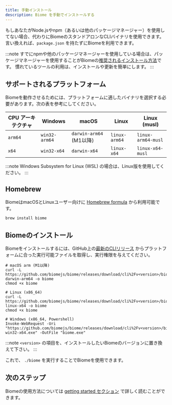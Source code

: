 ```yaml
---
title: 手動インストール
description: Biome を手動でインストールする
---
```


もしあなたがNode.jsやnpm（あるいは他のパッケージマネージャー）を使用してない場合、代わりにBiomeのスタンドアロンなCLIバイナリを使用できます。
言い換えれば、`package.json` を持たずにBiomeを利用できます。

:::note
すでにnpmや他のパッケージマネージャーを使用している場合は、パッケージマネージャーを使用することがBiomeの[推奨されるインストール方法](/ja/guides/getting-started#installation)です。
慣れているツールの利用は、インストールや更新を簡単にします。
:::

## サポートされるプラットフォーム

Biomeを動作させるためには、プラットフォームに適したバイナリを選択する必要があります。次の表を参考にしてください。

| CPU アーキテクチャ | Windows       | macOS                        | Linux         | Linux (musl)       |
| ------------------ | ------------- | ---------------------------- | ------------- | ------------------ |
| `arm64`            | `win32-arm64` | `darwin-arm64` (M1以降)      | `linux-arm64` | `linux-arm64-musl` |
| `x64`              | `win32-x64`   | `darwin-x64`                 | `linux-x64`   | `linux-x64-musl`   |

:::note
Windows Subsystem for Linux (WSL) の場合は、Linux版を使用してください。
:::

## Homebrew

BiomeはmacOSとLinuxユーザー向けに [Homebrew formula](https://formulae.brew.sh/formula/biome) から利用可能です。

```shell
brew install biome
```

## Biomeのインストール

Biomeをインストールするには、GitHub上の[最新のCLIリリース](https://github.com/biomejs/biome/releases) からプラットフォームに合った実行可能ファイルを取得し、実行権限を与えてください。

```shell
# macOS arm (M1以降)
curl -L https://github.com/biomejs/biome/releases/download/cli%2Fv<version>/biome-darwin-arm64 -o biome
chmod +x biome

# Linux (x86_64)
curl -L https://github.com/biomejs/biome/releases/download/cli%2Fv<version>/biome-linux-x64 -o biome
chmod +x biome

# Windows (x86_64, Powershell)
Invoke-WebRequest -Uri "https://github.com/biomejs/biome/releases/download/cli%2Fv<version>/biome-win32-x64.exe" -OutFile "biome.exe"
```

:::note
`<version>` の項目を、インストールしたいBiomeのバージョンに置き換えて下さい。
:::

これで、 `./biome` を実行することでBiomeを使用できます。

## 次のステップ

Biomeの使用方法については [getting started セクション](/ja/guides/getting-started#next-steps) で詳しく読むことができます。
